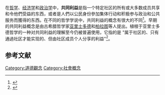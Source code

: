 在[[哲学|哲学]]、[[经济学|经济学]]和[[政治学|政治学]]中，'''共同利益'''是指一个特定社区的所有或大多数成员共享和令他們受益的东西，或者是人們以公民身份參加集体行动和积极参与政治和公共服务而獲得的东西。在不同的哲学学说中，共同利益的概念有很大的不同<ref name="Britannica">{{Cite web|title=Common good|url=http://www.britannica.com/topic/common-good|accessdate=9 March 2016|author=Lee|first=Simon|work=Encyclopædia Britannica|publisher=Encyclopædia Britannica|archive-date=2021-05-07|archive-url=https://web.archive.org/web/20210507125237/https://www.britannica.com/topic/common-good}}</ref>。早期的共同利益概念是由古希腊哲学家[[亚里士多德|亚里士多德]]和[[柏拉图|柏拉图]]等人提出。植根于亚里士多德哲学的一种对共同利益的理解至今仍被普遍使用，它指的是 "属于社区的、只有通過社区才能实现的、但由社区成员个人分享的利益"<ref name="Dupré">{{Cite journal|title=The Common Good and the Open Society|last=Dupré|first=Louis|date=5 August 2009|journal=The Review of Politics|issue=4|doi=10.1017/S0034670500018052|volume=55|pages=687–712}}</ref>。

==参考文献==
{{reflist}}

[[Category:道德觀念|Category:道德觀念]]
[[Category:社會概念|Category:社會概念]]
